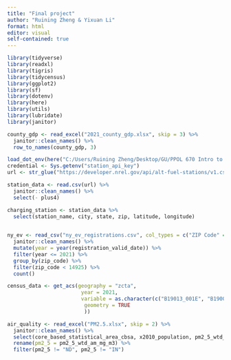 ```yaml
---
title: "Final project"
author: "Ruining Zheng & Yixuan Li"
format: html
editor: visual
self-contained: true
---
```


```r
library(tidyverse)
library(readxl)
library(tigris)
library(tidycensus)
library(ggplot2)
library(sf)
library(dotenv)
library(here)
library(utils)
library(lubridate)
library(janitor)
```

```r
county_gdp <- read_excel("2021_county_gdp.xlsx", skip = 3) %>%
  janitor::clean_names() %>%
  row_to_names(county_gdp, 3)
```

```r
load_dot_env(here("C:/Users/Ruining Zheng/Desktop/GU/PPOL 670 Intro to Data Science/Final/Final_project/", ".env"))
credential <- Sys.getenv("station_api_key")
url <- str_glue("https://developer.nrel.gov/api/alt-fuel-stations/v1.csv?api_key={credential}&format=csv")

station_data <- read.csv(url) %>%
  janitor::clean_names() %>%
  select(- plus4)

charging_station <- station_data %>%
  select(station_name, city, state, zip, latitude, longitude)
  
```

```r
ny_ev <- read_csv("ny_ev_registrations.csv", col_types = c("ZIP Code" = "character")) %>%
  janitor::clean_names() %>%
  mutate(year = year(registration_valid_date)) %>%
  filter(year <= 2021) %>%
  group_by(zip_code) %>%
  filter(zip_code < 14925) %>%
  count()
```

```r
census_data <- get_acs(geography = "zcta",
                        year = 2021,
                        variable = as.character(c("B19013_001E", "B19001_001E", "B19301_001E", "B08301_001E", "B08301_002E", "B08301_003E", "B08301_009E"),
                         geometry = TRUE
                         ))

```

```r
air_quality <- read_excel("PM2.5.xlsx", skip = 2) %>%
  janitor::clean_names() %>%
  select(core_based_statistical_area_cbsa, x2010_population, pm2_5_wtd_am_mg_m3) %>%
  rename(pm2_5 = pm2_5_wtd_am_mg_m3) %>%
  filter(pm2_5 != "ND", pm2_5 != "IN")
```
